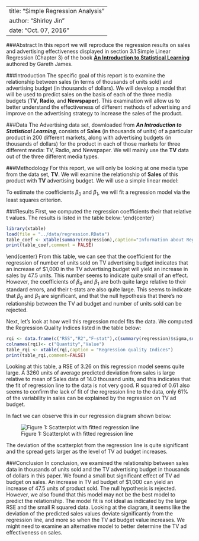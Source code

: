 
---
title: "Simple Regression Analysis"
author: "Shirley Jin"
date: "Oct. 07, 2016"
---

###Abstract
In this report we will reproduce the regression results on sales and advertising effectiveness displayed in section 3.1 Simple Linear Regression (Chapter 3) of the book [**An Introduction to Statistical Learning**](http://www-bcf.usc.edu/~gareth/ISL/) authored by Gareth James.

###Introduction
The specific goal of this report is to examine the relationship between sales (in terms of thousands of units sold) and advertising budget (in thousands of dollars). We will develop a model that will be used to predict sales on the basis of each of the three media budgets (**TV**, **Radio**, and **Newspaper**). This examination will allow us to better understand the effectiveness of different methods of advertising and improve on the advertising strategy to increase the sales of the product.

###Data
The Advertising data set, downloaded from _**An Introduction to Statistical Learning**_, consists of **Sales** (in thousands of units) of a particular product in 200 different markets, along with advertising budgets (in thousands of dollars) for the product in each of those markets for three different media: TV, Radio, and Newspaper. We will mainly use the **TV** data out of the three different media types.

###Methodology
For this report, we will only be looking at one media type from the data set, **TV**. We will examine the relationship of **Sales** of this product with **TV** advertising budget. We will use a simple linear model:
\begin{center}
 Sales  = $\beta_0$ + $\beta_1$ * TV
\end{center}
To estimate the coefficients $\beta_0$ and $\beta_1$, we will fit a regression model via the least squares criterion.

###Results
First, we computed the regression coefficients their that relative t values. The results is listed in the table below:
\end{center}
```r
library(xtable)
load(file = "../data/regression.RData")
table_coef <- xtable(summary(regression),caption="Information about Regression Coefficients")
print(table_coef,comment = FALSE)
```
\end{center}
From this table, we can see that the coefficient for the regression of number of units sold on TV advertising budget indicates that an increase of $1,000 in the TV advertising budget will yield an increase in sales by 47.5 units. This number seems to indicate quite small of an effect. However, the coefficients of $\beta_0$ and $\beta_1$ are both quite large relative to their standard errors, and their t-stats are also quite large. This seems to indicate that $\beta_0$ and $\beta_1$ are significant, and that the null hypothesis that there's no relationship between the TV ad budget and number of units sold can be rejected.

Next, let's look at how well this regression model fits the data. We computed the Regression Quality Indices listed in the table below:
```r
rqi <- data.frame(c("RSS","R2","F-stat"),c(summary(regression)$sigma,summary(regression)$r.squared,summary(regression)$fstatistic[1]))
colnames(rqi)<- c("Quantity","Value")
table_rqi <- xtable(rqi,caption = "Regression quality Indices")
print(table_rqi,comment=FALSE)
```
Looking at this table, a RSE of 3.26 on this regression model seems quite large. A 3260 units of average predicted deviation from sales is large relative to mean of Sales data of 14.0 thousand units, and this indicates that the fit of regression line to the data is not very good. R squared of 0.61 also seems to confirm the lack of fit of the regression line to the data, only 61% of the variability in sales can be explained by the regression on TV ad budget.

In fact we can observe this in our regression diagram shown below:

![Figure 1: Scatterplot with fitted regression line](../images/scatterplot-tv-sales.png)

The deviation of the scatterplot from the regression line is quite significant and the spread gets larger as the level of TV ad budget increases.

###Conclusion
In conclusion, we examined the relationship between sales data in thousands of units sold and the TV advertising budget in thousands of dollars in this paper. We found a small but significant effect of TV ad budget on sales. An increase in TV ad budget of $1,000 can yield an increase of 47.5 units of product sold. The null hypothesis is rejected. However, we also found that this model may not be the best model to predict the relationship. The model fit is not ideal as indicated by the large RSE and the small R squared data. Looking at the diagram, it seems like the deviation of the predicted sales values deviate significantly from the regression line, and more so when the TV ad budget value increases. We might need to examine an alternative model to better determine the TV ad effectiveness on sales.
